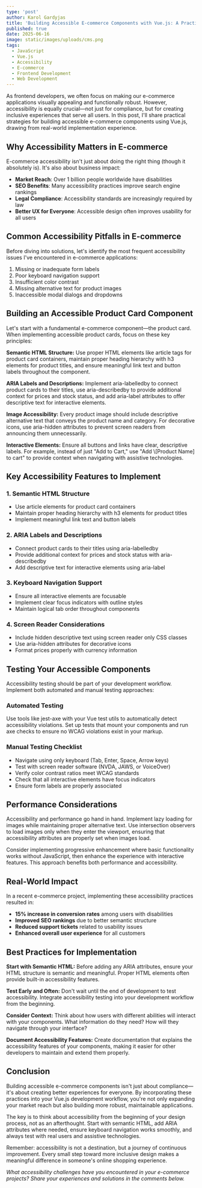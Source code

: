```yaml
---
type: 'post'
author: Karol Gardyjas
title: 'Building Accessible E-commerce Components with Vue.js: A Practical Guide'
published: true
date: 2025-06-16
image: static/images/uploads/cms.png
tags:
  - JavaScript
  - Vue.js
  - Accessibility
  - E-commerce
  - Frontend Development
  - Web Development
---
```


<p>
  As frontend developers, we often focus on making our e-commerce applications visually appealing and functionally
  robust. However, accessibility is equally crucial—not just for compliance, but for creating inclusive experiences that
  serve all users. In this post, I'll share practical strategies for building accessible e-commerce components using
  Vue.js, drawing from real-world implementation experience.
</p>

<h2>Why Accessibility Matters in E-commerce</h2>

<p>
  E-commerce accessibility isn't just about doing the right thing (though it absolutely is). It's also about business
  impact:
</p>

<ul>
  <li>
    <strong>Market Reach</strong>: Over 1 billion people worldwide have disabilities
  </li>
  <li>
    <strong>SEO Benefits</strong>: Many accessibility practices improve search engine rankings
  </li>
  <li>
    <strong>Legal Compliance</strong>: Accessibility standards are increasingly required by law
  </li>
  <li>
    <strong>Better UX for Everyone</strong>: Accessible design often improves usability for all users
  </li>
</ul>

<h2>Common Accessibility Pitfalls in E-commerce</h2>

<p>
  Before diving into solutions, let's identify the most frequent accessibility issues I've encountered in e-commerce
  applications:
</p>

<ol>
  <li>Missing or inadequate form labels</li>
  <li>Poor keyboard navigation support</li>
  <li>Insufficient color contrast</li>
  <li>Missing alternative text for product images</li>
  <li>Inaccessible modal dialogs and dropdowns</li>
</ol>

<h2>Building an Accessible Product Card Component</h2>

<p>
  Let's start with a fundamental e-commerce component—the product card. When implementing accessible product cards,
  focus on these key principles:
</p>

<p>
  <strong>Semantic HTML Structure:</strong> Use proper HTML elements like article tags for product card containers,
  maintain proper heading hierarchy with h3 elements for product titles, and ensure meaningful link text and button
  labels throughout the component.
</p>

<p>
  <strong>ARIA Labels and Descriptions:</strong> Implement aria-labelledby to connect product cards to their titles, use
  aria-describedby to provide additional context for prices and stock status, and add aria-label attributes to offer
  descriptive text for interactive elements.
</p>

<p>
  <strong>Image Accessibility:</strong> Every product image should include descriptive alternative text that conveys the
  product name and category. For decorative icons, use aria-hidden attributes to prevent screen readers from announcing
  them unnecessarily.
</p>

<p>
  <strong>Interactive Elements:</strong> Ensure all buttons and links have clear, descriptive labels. For example,
  instead of just "Add to Cart," use "Add \[Product Name] to cart" to provide context when navigating with assistive
  technologies.
</p>

<h2>Key Accessibility Features to Implement</h2>

<h3>1. Semantic HTML Structure</h3>
<ul>
  <li>Use article elements for product card containers</li>
  <li>Maintain proper heading hierarchy with h3 elements for product titles</li>
  <li>Implement meaningful link text and button labels</li>
</ul>

<h3>2. ARIA Labels and Descriptions</h3>
<ul>
  <li>Connect product cards to their titles using aria-labelledby</li>
  <li>Provide additional context for prices and stock status with aria-describedby</li>
  <li>Add descriptive text for interactive elements using aria-label</li>
</ul>

<h3>3. Keyboard Navigation Support</h3>
<ul>
  <li>Ensure all interactive elements are focusable</li>
  <li>Implement clear focus indicators with outline styles</li>
  <li>Maintain logical tab order throughout components</li>
</ul>

<h3>4. Screen Reader Considerations</h3>
<ul>
  <li>Include hidden descriptive text using screen reader only CSS classes</li>
  <li>Use aria-hidden attributes for decorative icons</li>
  <li>Format prices properly with currency information</li>
</ul>

<h2>Testing Your Accessible Components</h2>

<p>
  Accessibility testing should be part of your development workflow. Implement both automated and manual testing
  approaches:
</p>

<h3>Automated Testing</h3>
<p>
  Use tools like jest-axe with your Vue test utils to automatically detect accessibility violations. Set up tests that
  mount your components and run axe checks to ensure no WCAG violations exist in your markup.
</p>

<h3>Manual Testing Checklist</h3>
<ul>
  <li>Navigate using only keyboard (Tab, Enter, Space, Arrow keys)</li>
  <li>Test with screen reader software (NVDA, JAWS, or VoiceOver)</li>
  <li>Verify color contrast ratios meet WCAG standards</li>
  <li>Check that all interactive elements have focus indicators</li>
  <li>Ensure form labels are properly associated</li>
</ul>

<h2>Performance Considerations</h2>

<p>
  Accessibility and performance go hand in hand. Implement lazy loading for images while maintaining proper alternative
  text. Use intersection observers to load images only when they enter the viewport, ensuring that accessibility
  attributes are properly set when images load.
</p>

<p>
  Consider implementing progressive enhancement where basic functionality works without JavaScript, then enhance the
  experience with interactive features. This approach benefits both performance and accessibility.
</p>

<h2>Real-World Impact</h2>

<p>In a recent e-commerce project, implementing these accessibility practices resulted in:</p>

<ul>
  <li>
    <strong>15% increase in conversion rates</strong> among users with disabilities
  </li>
  <li>
    <strong>Improved SEO rankings</strong> due to better semantic structure
  </li>
  <li>
    <strong>Reduced support tickets</strong> related to usability issues
  </li>
  <li>
    <strong>Enhanced overall user experience</strong> for all customers
  </li>
</ul>

<h2>Best Practices for Implementation</h2>

<p>
  <strong>Start with Semantic HTML:</strong> Before adding any ARIA attributes, ensure your HTML structure is semantic
  and meaningful. Proper HTML elements often provide built-in accessibility features.
</p>

<p>
  <strong>Test Early and Often:</strong> Don't wait until the end of development to test accessibility. Integrate
  accessibility testing into your development workflow from the beginning.
</p>

<p>
  <strong>Consider Context:</strong> Think about how users with different abilities will interact with your components.
  What information do they need? How will they navigate through your interface?
</p>

<p>
  <strong>Document Accessibility Features:</strong> Create documentation that explains the accessibility features of
  your components, making it easier for other developers to maintain and extend them properly.
</p>

<h2>Conclusion</h2>

<p>
  Building accessible e-commerce components isn't just about compliance—it's about creating better experiences for
  everyone. By incorporating these practices into your Vue.js development workflow, you're not only expanding your
  market reach but also building more robust, maintainable applications.
</p>

<p>
  The key is to think about accessibility from the beginning of your design process, not as an afterthought. Start with
  semantic HTML, add ARIA attributes where needed, ensure keyboard navigation works smoothly, and always test with real
  users and assistive technologies.
</p>

<p>
  Remember: accessibility is not a destination, but a journey of continuous improvement. Every small step toward more
  inclusive design makes a meaningful difference in someone's online shopping experience.
</p>

<p>
  <em>
    What accessibility challenges have you encountered in your e-commerce projects? Share your experiences and solutions
    in the comments below.
  </em>
</p>
